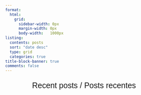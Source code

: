 ```yaml
---
format:
  html:
    grid:
      sidebar-width: 0px
      margin-width: 0px
      body-width:	1000px
listing:
  contents: posts
  sort: "date desc"
  type: grid
  categories: true
title-block-banner: true
comments: false
---
```


```{=html}
<p style="font-size:25px; text-align: center; font-family: 'Garamond', sans-serif;" >
  Recent posts / Posts recentes
</p>
```
